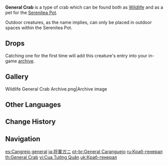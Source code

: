 {{Furnishing Infobox
|id             = 369116
|image          = Wildlife General Crab Icon.png
|category       = Animal
|subcategory    = Outdoor Creature
|quality        = 3
|adeptal_energy = 100
|load           = 350
|reduced_load   = 350
|description    = A claw-snapping crab that can be found in various water bodies throughout Teyvat.<br />It has a purple shell that resembles the emblem of the [[Shogunate]]. It also is also quite [[Shogun]]-like in its fearless, dominant movements. Such arrogance! Such impertinence!<br />But in the Realm Within, they may end up meeting other animals that they have never seen before, like rampaging beasts or fierce hounds. It is said that you can catch General Crabs play-fighting with these creatures, which is quite the thrilling sight to see!
|mention        = Raiden Shogun
|lbType         = Wildlife
|lbFamily       = Other Wildlife
|lbGroup        = Crabs
|source1        = Omni-Ubiquity Net
}}
{{Description|A claw-snapping crab that can be found in various water bodies throughout Teyvat.<br />It has a purple shell that resembles the emblem of the [[Shogunate]]. It also is also quite [[Shogun]]-like in its fearless, dominant movements. Such arrogance! Such impertinence!|[[Archive]] Description}}
'''General Crab''' is a type of crab which can be found both as [[Wildlife]] and as a pet for the [[Serenitea Pot]].

Outdoor creatures, as the name implies, can only be placed in outdoor spaces within the Serenitea Pot.

==Drops==
{{Card|Crab|1}}

Catching one for the first time will add this creature's entry into your in-game [[archive]].

==Gallery==
<gallery>
Wildlife General Crab Archive.png|Archive image
</gallery>

==Other Languages==
{{Other Languages
|en      = General Crab
|zhs     = 将军蟹
|zhs_rm  = Jiāng​jūn Xiè
|zht     = 將軍蟹
|zht_rm  = Jiāng​jūn Xiè
|zh_tl   = 
|ja      = 将軍ガニ
|ja_rm   = Shougun Gani
|ja_tl   = General Crab
|ko      = 장군게
|ko_rm   = Janggun-ge
|ko_tl   = General Crab
|es      = Cangrejo general
|es_tl   = General Crab
|fr      = Crabe-général
|fr_tl   = General-Crab
|ru      = Краб-генерал
|ru_tl   = General-Crab
|th      = General Crab
|vi      = Cua {{tt|Tướng Quân|將軍}}
|vi_tl   = General Crab
|de      = Shougun-Krebs
|de_tl   = Shogun Crab
|id      = General Crab
|pt      = General Caranguejo
|pt_tl   = 
|tr      = Şogun Yengeç
|tr_tl   = 
|it      = Granchienerale
|it_tl   = 
}}

==Change History==
{{Change History|2.0}}

==Navigation==
{{Wildlife Navbox|state=collapsed}}
{{Furnishing Navbox/Living|Animal}}

[[es:Cangrejo general]]
[[ja:将軍ガニ]]
[[pt-br:General Caranguejo]]
[[ru:Краб-генерал]]
[[th:General Crab]]
[[vi:Cua Tướng Quân]]
[[uk:Краб-генерал]]